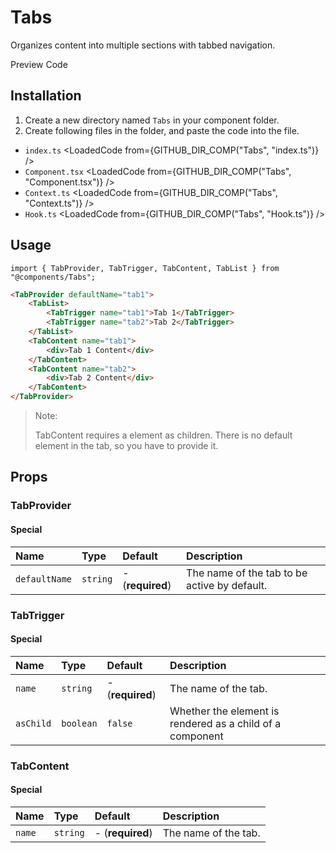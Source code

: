 
# Tabs
Organizes content into multiple sections with tabbed navigation.

<TabProvider defaultName="preview">
    <TabList>
        <TabTrigger name="preview">Preview</TabTrigger>
        <TabTrigger name="code">Code</TabTrigger>
    </TabList>
    <TabContent name="preview">
        <Story layout="centered" className="flex-col *:w-full">
            <TabsDemo />
        </Story>
    </TabContent>
    <TabContent name="code">
        <LoadedCode from={GITHUB_COMP_PREVIEW("Tabs")} />
    </TabContent>
</TabProvider>

## Installation

1. Create a new directory named `Tabs` in your component folder.
2. Create following files in the folder, and paste the code into the file.
  * `index.ts`
    <LoadedCode from={GITHUB_DIR_COMP("Tabs", "index.ts")} />
  * `Component.tsx`
    <LoadedCode from={GITHUB_DIR_COMP("Tabs", "Component.tsx")} />
  * `Context.ts`
    <LoadedCode from={GITHUB_DIR_COMP("Tabs", "Context.ts")} />
  * `Hook.ts`
    <LoadedCode from={GITHUB_DIR_COMP("Tabs", "Hook.ts")} />

## Usage

```tsx
import { TabProvider, TabTrigger, TabContent, TabList } from "@components/Tabs";
```

```html
<TabProvider defaultName="tab1">
    <TabList>
        <TabTrigger name="tab1">Tab 1</TabTrigger>
        <TabTrigger name="tab2">Tab 2</TabTrigger>
    </TabList>
    <TabContent name="tab1">
        <div>Tab 1 Content</div>
    </TabContent>
    <TabContent name="tab2">
        <div>Tab 2 Content</div>
    </TabContent>
</TabProvider>
```

> Note:
> 
> TabContent requires a element as children.
> There is no default element in the tab, so you have to provide it.

## Props

### TabProvider

#### Special
| Name          | Type     | Default          | Description                                  |
|:--------------|:---------|:-----------------|:---------------------------------------------|
| `defaultName` | `string` | - (**required**) | The name of the tab to be active by default. |

### TabTrigger

#### Special
| Name      | Type      | Default          | Description                                               |
|:----------|:----------|:-----------------|:----------------------------------------------------------|
| `name`    | `string`  | - (**required**) | The name of the tab.                                      |
| `asChild` | `boolean` | `false`          | Whether the element is rendered as a child of a component |

### TabContent

#### Special
| Name   | Type     | Default          | Description          |
|:-------|:---------|:-----------------|:---------------------|
| `name` | `string` | - (**required**) | The name of the tab. |
